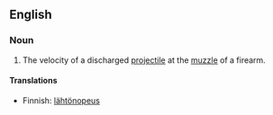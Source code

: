 ==English==

===Noun===
{{en-noun|sg=[[muzzle]] [[velocity]]|pl=muzzle velocities}}

# {{context|firearms}} The velocity of a discharged [[projectile]] at the [[muzzle]] of a firearm.

====Translations====
{{top}}
*Finnish: [[lähtönopeus]]
{{bottom}}